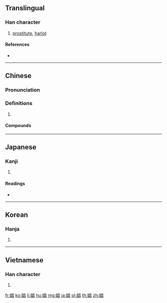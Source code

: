 ==Translingual==

===Han character===
{{Han char|rn=38|rad=女|as=08|sn=11|four=46460|canj=VAA|ids=⿰女昌}}

# [[prostitute]], [[harlot]]

====References====
* {{Han ref|kx=0263.400|dkj=06376|dj=0530.270|hdz=21057.150|uh=5A3C|ud=23100|bh=B140|bd=45376}}

----

==Chinese==
{{zh-forms}}

===Pronunciation===
{{zh-pron
|m=chāng
|c=coeng1
|mn=chhiong
|cat=
}}

===Definitions===
{{zh-hanzi}}

# {{rfdef|zh}}

====Compounds====
{{zh-der|娼夫|倚門之娼|娼優|娼根|娼寮|娼婦|公娼|嫖娼|土娼|娼妓|娼店|私娼|男盜女娼|暗娼|迫良為娼|逼良為娼}}

----

==Japanese==

===Kanji===
{{ja-kanji|grade=|rs=女08}}

# {{defn|lang=ja|sort=女08}}

====Readings====
* {{ja-readings|on=[[しょう]] (shō)|kun=[[あそびめ]] (asobime)}}

----

==Korean==

===Hanja===
{{ko-hanja|hangeul=창|rv=chang|mr=ch'ang}}

# {{defn|lang=ko|sort=女08}}

----

==Vietnamese==

===Han character===
{{vi-hantu|[[xướng]]|rs=女08}}

# {{defn|lang=vi|sort=女08}}

[[fr:娼]]
[[ko:娼]]
[[li:娼]]
[[hu:娼]]
[[mg:娼]]
[[ja:娼]]
[[pl:娼]]
[[th:娼]]
[[zh:娼]]
